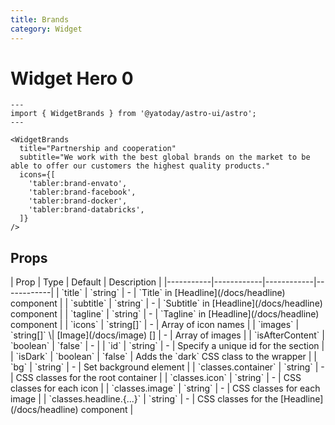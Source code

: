 ```yaml
---
title: Brands
category: Widget
---
```




# Widget Hero 0

<Demo title="">
  <WidgetBrands
    title="Partnership and cooperation"
    subtitle="We work with the best global brands on the market to be able to offer our customers the highest quality products."
    icons={[
      'tabler:brand-envato',
      'tabler:brand-facebook',
      'tabler:brand-docker',
      'tabler:brand-databricks',
    ]}
  />
</Demo>

```astro
---
import { WidgetBrands } from '@yatoday/astro-ui/astro';
---

<WidgetBrands
  title="Partnership and cooperation"
  subtitle="We work with the best global brands on the market to be able to offer our customers the highest quality products."
  icons={[
    'tabler:brand-envato',
    'tabler:brand-facebook',
    'tabler:brand-docker',
    'tabler:brand-databricks',
  ]}
/>
```

## Props

<div className="overflow-x-auto">
  <div className="min-w-xl">
    | Prop | Type | Default | Description | 
    |-----------|------------|------------|------------| 
    | `title` | `string` | - | `Title` in [Headline](/docs/headline) component | 
    | `subtitle` | `string` | - | `Subtitle` in [Headline](/docs/headline) component | 
    | `tagline` | `string` | - | `Tagline` in [Headline](/docs/headline) component | 
    | `icons` | `string[]` | - | Array of icon names | 
    | `images` | `string[]` \| [Image](/docs/image) [] | - | Array of images |
    | `isAfterContent` | `boolean` | `false` | - |
    | `id` | `string` | - | Specify a unique id for the section | 
    | `isDark` | `boolean` | `false` | Adds the `dark` CSS class to the wrapper |
    | `bg` | `string` | - | Set background element |
    | `classes.container` | `string` | - | CSS classes for the root container | 
    | `classes.icon` | `string` | - | CSS classes for each icon | 
    | `classes.image` | `string` | - | CSS classes for each image |
    | `classes.headline.{...}` | `string` | - | CSS classes for the [Headline](/docs/headline) component |
  </div>
</div>
